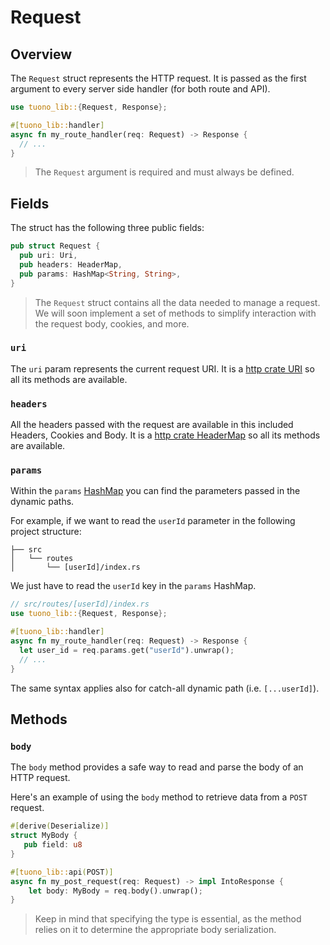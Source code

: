 
<MetaTags
  title="Tuono - Request"
  canonical="https://tuono.dev/documentation/server-utilities/request"
  description="Read the HTTP request with the Request struct"
/>

# Request

## Overview

The `Request` struct represents the HTTP request.
It is passed as the first argument to every server side handler (for both route and API).

```rs
use tuono_lib::{Request, Response};

#[tuono_lib::handler]
async fn my_route_handler(req: Request) -> Response {
  // ...
}
```

> The `Request` argument is required and must always be defined.

## Fields

The struct has the following three public fields:

```rs
pub struct Request {
  pub uri: Uri,
  pub headers: HeaderMap,
  pub params: HashMap<String, String>,
}
```

> The `Request` struct contains all the data needed to manage a request.
> We will soon implement a set of methods to simplify interaction with
> the request body, cookies, and more.

### `uri`

The `uri` param represents the current request URI.
It is a [http crate URI](https://docs.rs/http/latest/http/uri/struct.Uri.html)
so all its methods are available.

### `headers`

All the headers passed with the request are available in this included Headers, Cookies and Body.
It is a [http crate HeaderMap](https://docs.rs/http/1.2.0/http/header/struct.HeaderMap.html)
so all its methods are available.

### `params`

Within the `params` [HashMap](https://doc.rust-lang.org/std/collections/hash_map/struct.HashMap.html)
you can find the parameters passed in the dynamic paths.

For example, if we want to read the `userId` parameter in the following project structure:

```text
├── src
│   └── routes
│       └── [userId]/index.rs
```

We just have to read the `userId` key in the `params` HashMap.

```rs
// src/routes/[userId]/index.rs
use tuono_lib::{Request, Response};

#[tuono_lib::handler]
async fn my_route_handler(req: Request) -> Response {
  let user_id = req.params.get("userId").unwrap();
  // ...
}
```

The same syntax applies also for catch-all dynamic path (i.e. `[...userId]`).

## Methods

### `body`

The `body` method provides a safe way to read and parse the body of an HTTP request.

Here's an example of using the `body` method to retrieve data from a `POST` request.

```rs
#[derive(Deserialize)]
struct MyBody {
   pub field: u8
}

#[tuono_lib::api(POST)]
async fn my_post_request(req: Request) -> impl IntoResponse {
    let body: MyBody = req.body().unwrap();
}
```

> Keep in mind that specifying the type is essential, as the method relies on it to determine the appropriate body serialization.
